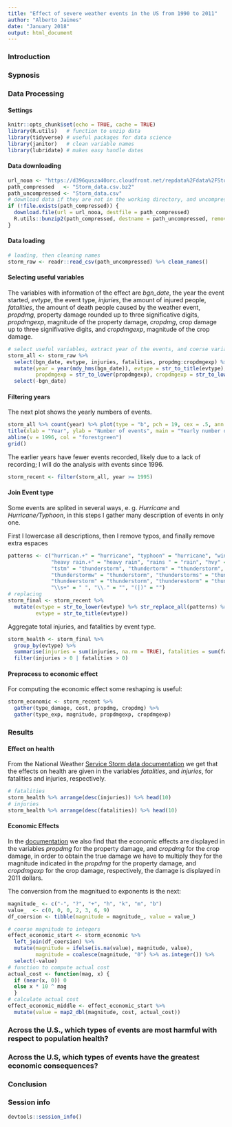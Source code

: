 ```yaml
---
title: "Effect of severe weather events in the US from 1990 to 2011"
author: "Alberto Jaimes"
date: "January 2018"
output: html_document
---
```


### Introduction  

### Sypnosis  

### Data Processing  

#### Settings  

```r
knitr::opts_chunk$set(echo = TRUE, cache = TRUE)
library(R.utils)   # function to unzip data
library(tidyverse) # useful packages for data science
library(janitor)   # clean variable names
library(lubridate) # makes easy handle dates
```

#### Data downloading  

```r
url_nooa <- "https://d396qusza40orc.cloudfront.net/repdata%2Fdata%2FStormData.csv.bz2"
path_compressed   <- "Storm_data.csv.bz2"
path_uncompressed <- "Storm_data.csv"
# download data if they are not in the working directory, and uncompress them
if (!file.exists(path_compressed)) {
  download.file(url = url_nooa, destfile = path_compressed)
  R.utils::bunzip2(path_compressed, destname = path_uncompressed, remove = FALSE)
}
```

#### Data loading  

```r
# loading, then cleaning names
storm_raw <- readr::read_csv(path_uncompressed) %>% clean_names()
```

#### Selecting useful variables  

The variables with information of the effect are *bgn_date*, the year the event started, *evtype*, the event type, *injuries*, the amount of injured people, *fatalities*, the amount of death people caused by the weather event, *propdmg*, property damage rounded up to three significative digits, *propdmgexp*, magnitude of the property damage, *cropdmg*, crop damage up to three signifivative digits, and *cropdmgexp*, magnitude of the crop damage.

```r
# select useful variables, extract year of the events, and coerse variables
storm_all <- storm_raw %>% 
  select(bgn_date, evtype, injuries, fatalities, propdmg:cropdmgexp) %>% 
  mutate(year = year(mdy_hms(bgn_date)), evtype = str_to_title(evtype), 
         propdmgexp = str_to_lower(propdmgexp), cropdmgexp = str_to_lower(cropdmgexp)) %>%
  select(-bgn_date) 
```  

#### Filtering years  

The next plot shows the yearly numbers of events.

```r
storm_all %>% count(year) %>% plot(type = "b", pch = 19, cex = .5, ann = FALSE)
title(xlab = "Year", ylab = "Number of events", main = "Yearly number of events")
abline(v = 1996, col = "forestgreen")
grid()
```

The earlier years have fewer events recorded, likely due to a lack of recording; I will do the analysis with events since 1996.

```r
storm_recent <- filter(storm_all, year >= 1995)
```

#### Join Event type  

Some events are splited in several ways, e. g. *Hurricane* and *Hurricane/Typhoon*, in this steps I gather many description of events in only one.  

First I lowercase all descriptions, then I remove typos, and finally remove extra espaces

```r
patterns <- c("hurrican.+" = "hurricane", "typhoon" = "hurricane", "wind " = "winds ",
              "heavy rain.+" = "heavy rain", "rains " = "rain", "hvy" = "heavy",
              "tstm" = "thunderstorm", "thundertorm" = "thunderstorm", 
              "thunderstormw" = "thunderstorm", "thunderstorms" = "thunderstorm",
              "thundeerstorm" = "thunderstorm", "thunderestorm" = "thunderstorm",
              "\\s+" = " ", "\\." = "", "(|)" = "")
# replacing
storm_final <- storm_recent %>%
  mutate(evtype = str_to_lower(evtype) %>% str_replace_all(patterns) %>% str_trim(side = "both"),
         evtype = str_to_title(evtype))
```
Aggregate total injuries, and fatalities by event type.

```r
storm_health <- storm_final %>% 
  group_by(evtype) %>% 
  summarise(injuries = sum(injuries, na.rm = TRUE), fatalities = sum(fatalities, na.rm = TRUE)) %>% 
  filter(injuries > 0 | fatalities > 0)
```



#### Preprocess to economic effect  

For computing the economic effect some reshaping is useful:  
```r
storm_economic <- storm_recent %>% 
  gather(type_damage, cost, propdmg, cropdmg) %>%
  gather(type_exp, magnitude, propdmgexp, cropdmgexp)
```


### Results  

#### Effect on health  

From the National Weather [Service Storm data documentation][documentation] we get that the effects on health are given in the variables *fatalities*, and *injuries*, for fatalities and injuries, respectively.  

```r
# fatalities
storm_health %>% arrange(desc(injuries)) %>% head(10)
# injuries
storm_health %>% arrange(desc(fatalities)) %>% head(10)
```

#### Economic Effects  

In the [documentation][documentation] we also find that the economic effects are displayed in the variables *propdmg* for the property damage, and *cropdmg* for the crop damage, in order to obtain the true damage we have to multiply they for the magnitude indicated in the *propdmg* for the property damage, and *cropdmgexp* for the crop damage, respectively, the damage is displayed in 2011 dollars.  

The conversion from the magnitued to exponents is the next:

```r
magnitude_ <- c("-", "?", "+", "h", "k", "m", "b")
value_  <- c(0, 0, 0, 2, 3, 6, 9)
df_coersion <- tibble(magnitude = magnitude_, value = value_)
```

```r
# coerse magnitude to integers
effect_economic_start <- storm_economic %>% 
  left_join(df_coersion) %>% 
  mutate(magnitude = ifelse(is.na(value), magnitude, value),
         magnitude = coalesce(magnitude, "0") %>% as.integer()) %>% 
  select(-value)
# function to compute actual cost
actual_cost <- function(mag, x) {
  if (near(x, 0)) 0 
  else x * 10 ^ mag
  }
# calculate actual cost
effect_economic_middle <- effect_economic_start %>% 
  mutate(value = map2_dbl(magnitude, cost, actual_cost))
```


### Across the U.S., which types of events are most harmful with respect to population health?  

### Across the U.S,  which types of events have the greatest economic consequences?

### Conclusion  

### Session info  

```r
devtools::session_info()
```



[documentation]: https://d396qusza40orc.cloudfront.net/repdata%2Fpeer2_doc%2Fpd01016005curr.pdf
